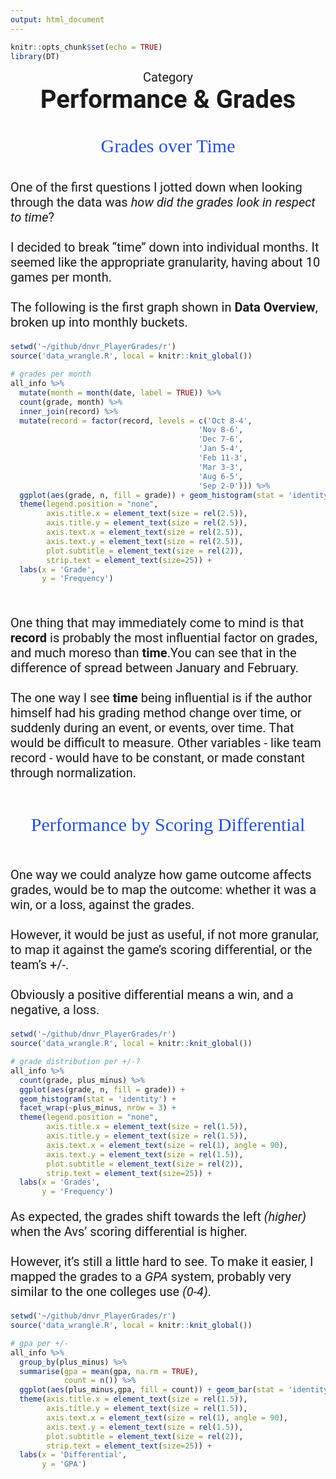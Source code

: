 ```yaml
---
output: html_document
---
```


```r
knitr::opts_chunk$set(echo = TRUE)
library(DT)
```

<p id = "cat">Category</p>
<strong><p id = "title">Performance & Grades</p></strong>
<br><br>
<p id="section">Grades over Time</p>
<br>
<p id="desc">One of the first questions I jotted down when looking through the data was <i>how did the grades look in respect to time</i>?<br><br>I decided to break "time" down into individual months. It seemed like the appropriate granularity, having about 10 games per month.<br><br>The following is the first graph shown in <strong> Data Overview</strong>, broken up into monthly buckets.</p>

```r
setwd('~/github/dnvr_PlayerGrades/r')
source('data_wrangle.R', local = knitr::knit_global())

# grades per month
all_info %>% 
  mutate(month = month(date, label = TRUE)) %>% 
  count(grade, month) %>% 
  inner_join(record) %>% 
  mutate(record = factor(record, levels = c('Oct 8-4',
                                          'Nov 8-6',
                                          'Dec 7-6',
                                          'Jan 5-4',
                                          'Feb 11-3',
                                          'Mar 3-3',
                                          'Aug 6-5',
                                          'Sep 2-0'))) %>% 
  ggplot(aes(grade, n, fill = grade)) + geom_histogram(stat = 'identity') + facet_wrap(~record, nrow = 4) +
  theme(legend.position = "none",
        axis.title.x = element_text(size = rel(2.5)),
        axis.title.y = element_text(size = rel(2.5)),
        axis.text.x = element_text(size = rel(2.5)),
        axis.text.y = element_text(size = rel(2.5)),
        plot.subtitle = element_text(size = rel(2)),
        strip.text = element_text(size=25)) +
  labs(x = 'Grade',
       y = 'Frequency')

```

<br>
<p id="desc">One thing that may immediately come to mind is that <strong>record</strong> is probably the most influential factor on grades, and much moreso than <strong>time</strong>.You can see that in the difference of spread between January and February.<br><br>The one way I see **time** being influential is if the author himself had his grading method change over time, or suddenly during an event, or events, over time. That would be difficult to measure. Other variables - like team record - would have to be constant, or made constant through normalization.</p>

<br><br>
<p id="section">Performance by Scoring Differential</p>
<br>

<p id="desc">One way we could analyze how game outcome affects grades, would be to map the outcome: whether it was a win, or a loss, against the grades.<br><br>However, it would be just as useful, if not more granular, to map it against the game's scoring differential, or the team's +/-.<br><br> Obviously a positive differential means a win, and a negative, a loss.</p>

```r
setwd('~/github/dnvr_PlayerGrades/r')
source('data_wrangle.R', local = knitr::knit_global())

# grade distribution per +/-?
all_info %>% 
  count(grade, plus_minus) %>% 
  ggplot(aes(grade, n, fill = grade)) + 
  geom_histogram(stat = 'identity') + 
  facet_wrap(~plus_minus, nrow = 3) +
  theme(legend.position = "none",
        axis.title.x = element_text(size = rel(1.5)),
        axis.title.y = element_text(size = rel(1.5)),
        axis.text.x = element_text(size = rel(1), angle = 90),
        axis.text.y = element_text(size = rel(1.5)),
        plot.subtitle = element_text(size = rel(2)),
        strip.text = element_text(size=25)) +
  labs(x = 'Grades',
       y = 'Frequency')


```

<p id="desc">As expected, the grades shift towards the left *(higher)* when the Avs' scoring differential is higher.<br><br>However, it's still a little hard to see. To make it easier, I mapped the grades to a *GPA* system, probably very similar to the one colleges use *(0-4)*.</p>



```r
setwd('~/github/dnvr_PlayerGrades/r')
source('data_wrangle.R', local = knitr::knit_global())

# gpa per +/-
all_info %>% 
  group_by(plus_minus) %>% 
  summarise(gpa = mean(gpa, na.rm = TRUE),
            count = n()) %>% 
  ggplot(aes(plus_minus,gpa, fill = count)) + geom_bar(stat = 'identity') +
  theme(axis.title.x = element_text(size = rel(1.5)),
        axis.title.y = element_text(size = rel(1.5)),
        axis.text.x = element_text(size = rel(1), angle = 90),
        axis.text.y = element_text(size = rel(1.5)),
        plot.subtitle = element_text(size = rel(2)),
        strip.text = element_text(size=25)) +
  labs(x = 'Differential',
       y = 'GPA')

```








<style>
@import url('https://fonts.googleapis.com/css2?family=Roboto:wght@500&display=swap');
@import url('https://fonts.googleapis.com/css2?family=Zilla+Slab:wght@300;500&display=swap');

#cat{
  margin: auto;
  text-align: center;
  font-size: 20px;
  font-family: 'Roboto', sans-serif;
}

#title{
  margin: auto;
  text-align: center;
  font-size: 40px;
  font-family: 'Roboto', sans-serif;
}

#desc{
  font-size: 20px;
  font-family: 'Roboto', sans-serif;
}

#section{
  margin: auto;
  text-align: center;
  font-family: 'Zilla Slab', serif;
  font-size: 30px;
  color: #2553CC;
}

</style>
